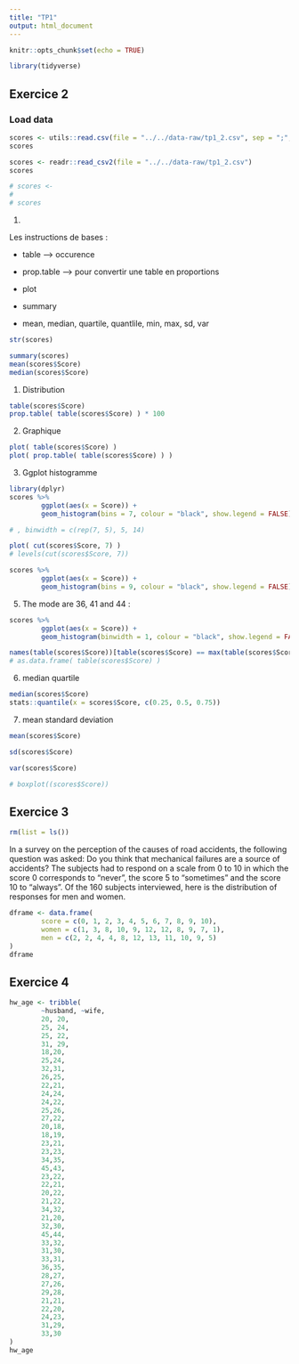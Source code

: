 ```yaml
---
title: "TP1"
output: html_document
---
```


```r
knitr::opts_chunk$set(echo = TRUE)
```

```r
library(tidyverse)
```


## Exercice 2

### Load data

```r
scores <- utils::read.csv(file = "../../data-raw/tp1_2.csv", sep = ";", skip = 2)
scores
```


```r
scores <- readr::read_csv2(file = "../../data-raw/tp1_2.csv")
scores
```



```r
# scores <- 
# 
# scores
```

1) 

Les instructions de bases :

* table --> occurence
* prop.table --> pour convertir une table en proportions

* plot

* summary
* mean, median, quartile, quantlile, min, max, sd, var

```r
str(scores)

summary(scores)
mean(scores$Score)
median(scores$Score)
```

1) Distribution

```r
table(scores$Score)
prop.table( table(scores$Score) ) * 100
```

2) Graphique

```r
plot( table(scores$Score) )
plot( prop.table( table(scores$Score) ) )
```

3) Ggplot histogramme

```r
library(dplyr)
scores %>%
        ggplot(aes(x = Score)) +
        geom_histogram(bins = 7, colour = "black", show.legend = FALSE)

# , binwidth = c(rep(7, 5), 5, 14)

plot( cut(scores$Score, 7) )
# levels(cut(scores$Score, 7))
```

```r
scores %>%
        ggplot(aes(x = Score)) +
        geom_histogram(bins = 9, colour = "black", show.legend = FALSE)
```

5) The mode are 36, 41 and 44 :

```r
scores %>%
        ggplot(aes(x = Score)) +
        geom_histogram(binwidth = 1, colour = "black", show.legend = FALSE)

names(table(scores$Score))[table(scores$Score) == max(table(scores$Score))]
# as.data.frame( table(scores$Score) )
```

6) median quartile 

```r
median(scores$Score)
stats::quantile(x = scores$Score, c(0.25, 0.5, 0.75))
```

7) mean standard deviation

```r
mean(scores$Score)

sd(scores$Score)

var(scores$Score)

# boxplot((scores$Score))
```


## Exercice 3

```r
rm(list = ls())
```

In a survey on the perception of the causes of road accidents, the following question was asked: Do you think that mechanical failures are a source of accidents?
The subjects had to respond on a scale from 0 to 10 in which the score 0 corresponds to "never", the score 5 to "sometimes" and the score 10 to "always".
Of the 160 subjects interviewed, here is the distribution of responses for men and women.

```r
dframe <- data.frame(
        score = c(0, 1, 2, 3, 4, 5, 6, 7, 8, 9, 10),
        women = c(1, 3, 8, 10, 9, 12, 12, 8, 9, 7, 1),
        men = c(2, 2, 4, 4, 8, 12, 13, 11, 10, 9, 5)
)
dframe
```


## Exercice 4

```r
hw_age <- tribble(
        ~husband, ~wife,
        20, 20,
        25, 24,
        25, 22,
        31, 29,
        18,20,
        25,24,
        32,31,
        26,25,
        22,21,
        24,24,
        24,22,
        25,26,
        27,22,
        20,18,
        18,19,
        23,21,
        23,23,
        34,35,
        45,43,
        23,22,
        22,21,
        20,22,
        21,22,
        34,32,
        21,20,
        32,30, 
        45,44,
        33,32,
        31,30, 
        33,31,
        36,35,
        28,27, 
        27,26,
        29,28,
        21,21,
        22,20,
        24,23,
        31,29,
        33,30
)
hw_age
```

